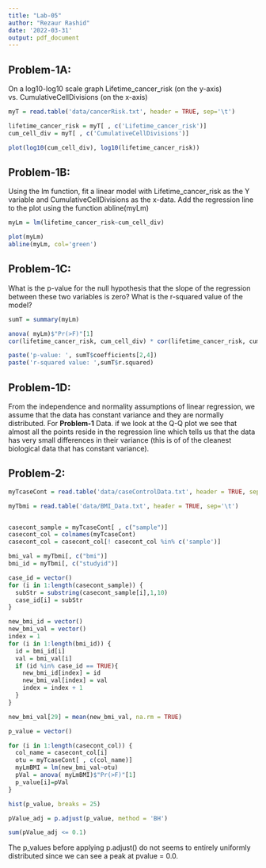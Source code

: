 ```yaml
---
title: "Lab-05"
author: "Rezaur Rashid"
date: '2022-03-31'
output: pdf_document
---
```


## Problem-1A:

On a log10-log10 scale graph Lifetime_cancer_risk (on the y-axis) vs. CumulativeCellDivisions (on the x-axis)

```r
myT = read.table('data/cancerRisk.txt', header = TRUE, sep='\t')

lifetime_cancer_risk = myT[ , c('Lifetime_cancer_risk')]
cum_cell_div = myT[ , c('CumulativeCellDivisions')]

plot(log10(cum_cell_div), log10(lifetime_cancer_risk))
```

## Problem-1B:

Using the lm function, fit a linear model with Lifetime_cancer_risk as the Y variable and CumulativeCellDivisions as the x-data.  Add the regression line to the plot using the function abline(myLm)

```r
myLm = lm(lifetime_cancer_risk~cum_cell_div)

plot(myLm)
abline(myLm, col='green')
```

## Problem-1C:

What is the p-value for the null hypothesis that the slope of the regression between these two variables is zero?  What is the r-squared value of the model?

```r
sumT = summary(myLm)

anova( myLm)$"Pr(>F)"[1]
cor(lifetime_cancer_risk, cum_cell_div) * cor(lifetime_cancer_risk, cum_cell_div)

paste('p-value: ', sumT$coefficients[2,4])
paste('r-squared value: ',sumT$r.squared)
```

## Problem-1D:

From the independence and normality assumptions of linear regression, we assume that the data has constant variance and they are normally distributed. For **Problem-1** Data. if we look at the Q-Q plot we see that almost all the points reside in the regression line which tells us that the data has very small differences in their variance (this is of of the cleanest biological data that has constant variance).

## Problem-2:

```r

myTcaseCont = read.table('data/caseControlData.txt', header = TRUE, sep='\t')

myTbmi = read.table('data/BMI_Data.txt', header = TRUE, sep='\t')


casecont_sample = myTcaseCont[ , c("sample")]
casecont_col = colnames(myTcaseCont)
casecont_col = casecont_col[! casecont_col %in% c('sample')]

bmi_val = myTbmi[, c("bmi")]
bmi_id = myTbmi[, c("studyid")]

case_id = vector()
for (i in 1:length(casecont_sample)) {
  subStr = substring(casecont_sample[i],1,10)
  case_id[i] = subStr
}

new_bmi_id = vector()
new_bmi_val = vector()
index = 1
for (i in 1:length(bmi_id)) {
  id = bmi_id[i]
  val = bmi_val[i]
  if (id %in% case_id == TRUE){
    new_bmi_id[index] = id
    new_bmi_val[index] = val
    index = index + 1
  }
}

new_bmi_val[29] = mean(new_bmi_val, na.rm = TRUE)

p_value = vector()

for (i in 1:length(casecont_col)) {
  col_name = casecont_col[i]
  otu = myTcaseCont[ , c(col_name)]
  myLmBMI = lm(new_bmi_val~otu)
  pVal = anova( myLmBMI)$"Pr(>F)"[1]
  p_value[i]=pVal
}

hist(p_value, breaks = 25)

pValue_adj = p.adjust(p_value, method = 'BH')

sum(pValue_adj <= 0.1)
```

The p_values before applying p.adjust() do not seems to entirely uniformly distributed since we can see a peak at pvalue = 0.0.